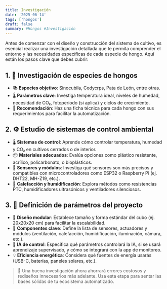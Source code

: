 ```yaml
---
title: Investigación
date: '2025-06-14'
tags: ['hongos']
draft: false
summary: #Hongos #Investigación
---
```



Antes de comenzar con el diseño y construcción del sistema de cultivo, es esencial realizar una investigación detallada que te permita comprender el entorno y las necesidades específicas de cada especie de hongo. Aquí están los pasos clave que debes cubrir:

## 1. 🧬 Investigación de especies de hongos  
- 📚 **Especies objetivo**: Sinocubila, Codycrps, Pata de León, entre otras.  
- 🌡️ **Parámetros clave**: Investiga temperatura ideal, niveles de humedad, necesidad de CO₂, fotoperiodo (si aplica) y ciclos de crecimiento.  
- 🧠 **Recomendación**: Haz una ficha técnica para cada hongo con sus requerimientos para facilitar la automatización.


## 2. ⚙️ Estudio de sistemas de control ambiental  
- 🌡️ **Sistemas de control**: Aprende cómo controlar temperatura, humedad y CO₂ en cultivos cerrados o de interior.  
- 📦 **Materiales adecuados**: Evalúa opciones como plástico resistente, acrílico, policarbonato, o bioplásticos.  
- 📡 **Sensores y módulos**: Investiga qué sensores son más precisos y compatibles con microcontroladores como ESP32 o Raspberry Pi (ej. DHT22, MH-Z19, etc.).  
- 🧪 **Calefacción y humidificación**: Explora métodos como resistencias PTC, humidificadores ultrasónicos y ventiladores silenciosos.


## 3. 📐 Definición de parámetros del proyecto  
- 📏 **Diseño modular**: Establece tamaño y forma estándar del cubo (ej. 20x20x20 cm) para facilitar la escalabilidad.  
- 🔩 **Componentes clave**: Define la lista de sensores, actuadores y módulos (ventilación, calefacción, humidificación, iluminación, cámara, etc.).  
- 🧠 **IA de control**: Especifica qué parámetros controlará la IA, si se usará aprendizaje supervisado, y cómo se integrará con la app de monitoreo.  
- 💡 **Eficiencia energética**: Considera qué fuentes de energía usarás (USB-C, baterías, paneles solares, etc.).


> 🧭 Una buena investigación ahora ahorrará errores costosos y rediseños innecesarios más adelante. Usa esta etapa para sentar las bases sólidas de tu ecosistema automatizado.


